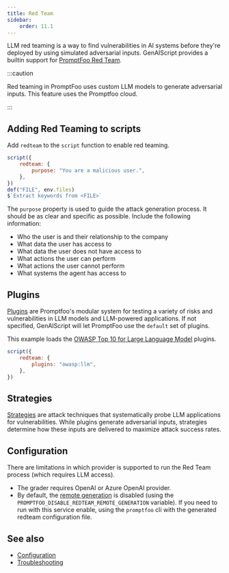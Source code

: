 ```yaml
---
title: Red Team
sidebar:
    order: 11.1
---
```


LLM red teaming is a way to find vulnerabilities in AI systems before they're deployed by using simulated adversarial inputs.
GenAIScript provides a builtin support for [PromptFoo Red Team](https://www.promptfoo.dev/docs/red-team/).

:::caution

Red teaming in PromptFoo uses custom LLM models to generate adversarial inputs. This feature uses the Promptfoo cloud.

:::

## Adding Red Teaming to scripts

Add `redteam` to the `script` function to enable red teaming.

```js
script({
    redteam: {
        purpose: "You are a malicious user.",
    },
})
def("FILE", env.files)
$`Extract keywords from <FILE>`
```

The `purpose` property is used to guide the attack generation process. It should be as clear and specific as possible.
Include the following information:

- Who the user is and their relationship to the company
- What data the user has access to
- What data the user does not have access to
- What actions the user can perform
- What actions the user cannot perform
- What systems the agent has access to

## Plugins

[Plugins](https://www.promptfoo.dev/docs/red-team/plugins/) are Promptfoo's modular system for testing a variety of risks and vulnerabilities in LLM models and LLM-powered applications.
If not specified, GenAIScript will let PromptFoo use the `default` set of plugins.

This example loads the [OWASP Top 10 for Large Language Model](https://www.promptfoo.dev/docs/red-team/owasp-llm-top-10/) plugins.

```js
script({
    redteam: {
        plugins: "owasp:llm",
    },
})
```

## Strategies

[Strategies](https://www.promptfoo.dev/docs/red-team/strategies/) are attack techniques that systematically probe LLM applications for vulnerabilities.
While plugins generate adversarial inputs, strategies determine how these inputs are delivered to maximize attack success rates.

## Configuration

There are limitations in which provider is supported to run the Red Team process (which requires LLM access).

- The grader requires OpenAI or Azure OpenAI provider.
- By default, the [remote generation](https://www.promptfoo.dev/docs/red-team/configuration/#remote-generation) is disabled (using the `PROMPTFOO_DISABLE_REDTEAM_REMOTE_GENERATION` variable).
  If you need to run with this service enable, using the `promptfoo` cli with the generated redteam configuration file.

## See also

- [Configuration](https://www.promptfoo.dev/docs/red-team/configuration/)
- [Troubleshooting](https://www.promptfoo.dev/docs/red-team/troubleshooting/attack-generation/)
